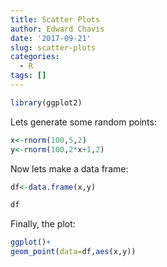```yaml
---
title: Scatter Plots
author: Edward Chavis
date: '2017-09-21'
slug: scatter-plots
categories:
  - R
tags: []
---
```

```r
library(ggplot2)
```

Lets generate some random points:

```r
x<-rnorm(100,5,2)
y<-rnorm(100,2*x+1,2)

```

Now lets make a data frame:

```r
df<-data.frame(x,y)

df
```

Finally, the plot:

```r
ggplot()+
geom_point(data=df,aes(x,y))
```
